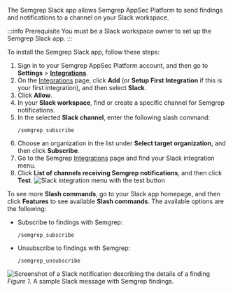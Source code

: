 The Semgrep Slack app allows Semgrep AppSec Platform to send findings and notifications to a channel on your Slack workspace.

:::info Prerequisite
You must be a Slack workspace owner to set up the Semgrep Slack app.
:::

To install the Semgrep Slack app, follow these steps:

1. Sign in to your Semgrep AppSec Platform account, and then go to **Settings** > **[Integrations](https://semgrep.dev/orgs/-/settings/integrations)**.
1. On the [Integrations](https://semgrep.dev/orgs/-/settings/integrations) page, click **Add** (or **Setup First Integration** if this is your first integration), and then select **Slack**.
1. Click **Allow**.
1. In your **Slack workspace**, find or create a specific channel for Semgrep notifications.
1. In the selected **Slack channel**, enter the following slash command:
   ```
   /semgrep_subscribe
   ```
1. Choose an organization in the list under **Select target organization**, and then click **Subscribe**.
1. Go to the Semgrep [Integrations](https://semgrep.dev/orgs/-/settings/integrations) page and find your Slack integration menu.
1. Click **List of channels receiving Semgrep notifications**, and then click **Test**.
   ![Slack integration menu with the **test** button](/img/integrate-slack-test.png)

To see more **Slash commands**, go to your Slack app homepage, and then click **Features** to see available **Slash commands**. The available options are the following:

- Subscribe to findings with Semgrep:
  ```
  /semgrep_subscribe
  ```
- Unsubscribe to findings with Semgrep:
  ```
  /semgrep_unsubscribe
  ```

![Screenshot of a Slack notification describing the details of a finding](/img/slack-notification.png)
_Figure 1._ A sample Slack message with Semgrep findings.

<!-- This module is imported into notifications.md.  -->
